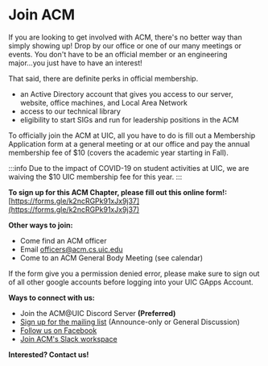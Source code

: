 
# Join ACM

If you are looking to get involved with ACM, there's no better way than simply showing up! Drop by our office or one of our many meetings or events. You don't have to be an official member or an engineering major...you just have to have an interest!

That said, there are definite perks in official membership.

- an Active Directory account that gives you access to our server, website, office machines, and Local Area Network
- access to our technical library
- eligibility to start SIGs and run for leadership positions in the ACM

To officially join the ACM at UIC, all you have to do is fill out a Membership Application form at a general meeting or at our office and pay the annual membership fee of $10 (covers the academic year starting in Fall).

:::info
Due to the impact of COVID-19 on student activities at UIC, we are waiving the $10 UIC membership fee for this year.
:::

**To sign up for this ACM Chapter, please fill out this online form!:** [https://forms.gle/k2ncRGPk91xJx9j37](https://forms.gle/k2ncRGPk91xJx9j37)

**Other ways to join:**

- Come find an ACM officer
- Email officers@acm.cs.uic.edu
- Come to an ACM General Body Meeting (see calendar)

If the form give you a permission denied error, please make sure to sign out of all other google accounts before logging into your UIC GApps Account.

**Ways to connect with us:**

- <DiscordLink>Join the ACM@UIC Discord Server</DiscordLink> **(Preferred)**
- [Sign up for the mailing list](https://acm.cs.uic.edu/mailsignup) (Announce-only or General Discussion)
- [Follow us on Facebook](http://www.facebook.com/pages/UIC-ACM/78488002212)
- [Join ACM's Slack workspace](https://uicacm.slack.com/signup)

**Interested? Contact us!**
